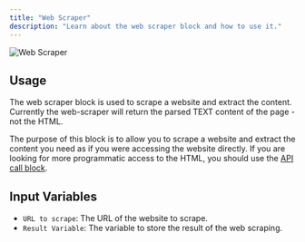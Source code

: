 ```yaml
---
title: "Web Scraper"
description: "Learn about the web scraper block and how to use it."
---
```




<Image
  src="/images/agent-flows/web-scraping.png"
  height={1080}
  width={1920}
  quality={100}
  alt="Web Scraper"
/>

## Usage

The web scraper block is used to scrape a website and extract the content. Currently the web-scraper will return the parsed TEXT content of the page - not the HTML.

The purpose of this block is to allow you to scrape a website and extract the content you need as if you were accessing the website directly. If you are looking for more programmatic access to the HTML, you should use the [API call block](/agent-flows/blocks/api-call).

## Input Variables

- `URL to scrape`: The URL of the website to scrape.
- `Result Variable`: The variable to store the result of the web scraping.
